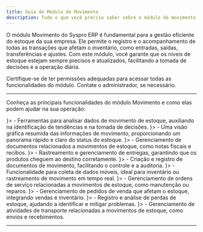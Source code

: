 ```yaml
---
title: Guia do Módulo de Movimento  
description: Tudo o que você precisa saber sobre o módulo de movimento do Syspro ERP, incluindo acesso, funcionalidades e suporte.  
---
```



O módulo Movimento do Syspro ERP é fundamental para a gestão eficiente do estoque da sua empresa. Ele permite o registro e o acompanhamento de todas as transações que afetam o inventário, como entradas, saídas, transferências e ajustes. Com este módulo, você garante que os níveis de estoque estejam sempre precisos e atualizados, facilitando a tomada de decisões e a operação diária.  

<Callout type="info" title="Dica">  
  Certifique-se de ter permissões adequadas para acessar todas as funcionalidades do módulo. Contate o administrador, se necessário.  
</Callout>  

---

Conheça as principais funcionalidades do módulo Movimento e como elas podem ajudar na sua operação:  

<Cards>  
  <CustomCard title="Análise" href="#analise" icon={<BarChart2 className="h-5 w-5" />}>  
    - Ferramentas para analisar dados de movimento de estoque, auxiliando na identificação de tendências e na tomada de decisões.  
  </CustomCard>  
  <CustomCard title="Dashboard" href="#dashboard" icon={<LayoutDashboard className="h-5 w-5" />}>  
    - Uma visão gráfica resumida das informações de movimento, proporcionando um panorama rápido e claro do status do estoque.  
  </CustomCard>  
  <CustomCard title="Documento" href="#documento" icon={<FileText className="h-5 w-5" />}>  
    - Gerenciamento de documentos relacionados a movimentos de estoque, como notas fiscais e recibos.  
  </CustomCard>  
  <CustomCard title="Entrega" href="#entrega" icon={<Truck className="h-5 w-5" />}>  
    - Rastreamento e gerenciamento de entregas, garantindo que os produtos cheguem ao destino corretamente.  
  </CustomCard>  
  <CustomCard title="Lançamento de Documentos" href="#lancamento-de-documentos" icon={<Edit className="h-5 w-5" />}>  
    - Criação e registro de documentos de movimento, facilitando o controle e a auditoria.  
  </CustomCard>  
  <CustomCard title="Mobile Coletor" href="#mobile-coletor" icon={<Smartphone className="h-5 w-5" />}>  
    - Funcionalidade para coleta de dados móveis, ideal para inventário ou rastreamento de movimento em tempo real.  
  </CustomCard>  
  <CustomCard title="Ordem de Serviço" href="#ordem-de-servico" icon={<Wrench className="h-5 w-5" />}>  
    - Gerenciamento de ordens de serviço relacionadas a movimentos de estoque, como manutenção ou reparos.  
  </CustomCard>  
  <CustomCard title="Pedido de Venda" href="#pedido-de-venda" icon={<ShoppingCart className="h-5 w-5" />}>  
    - Gerenciamento de pedidos de venda que afetam o estoque, integrando vendas e inventário.  
  </CustomCard>  
  <CustomCard title="Perda de Mercadoria" href="#perda-de-mercadoria" icon={<AlertTriangle className="h-5 w-5" />}>  
    - Registro e análise de perdas de estoque, ajudando a identificar e mitigar problemas.  
  </CustomCard>  
  <CustomCard title="Transporte" href="#transporte" icon={<Truck className="h-5 w-5" />}>  
    - Gerenciamento de atividades de transporte relacionadas a movimentos de estoque, como envios e recebimentos.  
  </CustomCard>  
</Cards>  

---

<SuporteSection modulo="Movimento" />